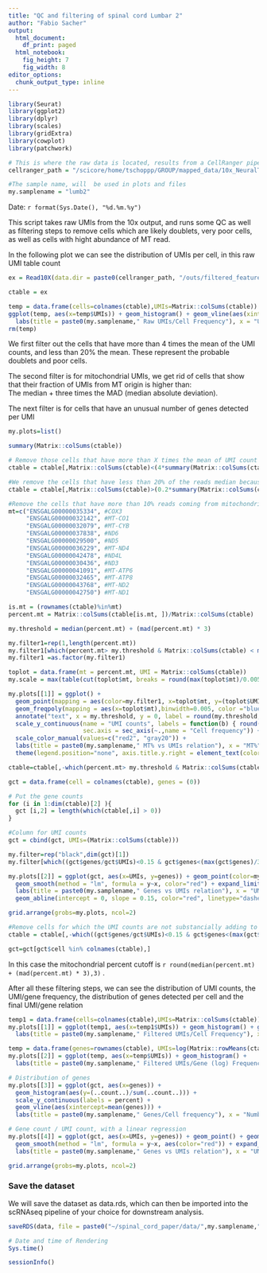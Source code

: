 ```yaml
---
title: "QC and filtering of spinal cord Lumbar 2"
author: "Fabio Sacher"
output:
  html_document:
    df_print: paged
  html_notebook:
    fig_height: 7
    fig_width: 8
editor_options:
  chunk_output_type: inline
---
```


```r
library(Seurat)
library(ggplot2)
library(dplyr)
library(scales)
library(gridExtra)
library(cowplot)
library(patchwork)
```

```r
# This is where the raw data is located, results from a CellRanger pipeline
cellranger_path = "/scicore/home/tschoppp/GROUP/mapped_data/10x_NeuralTube_Lumbar_2_0420/"

#The sample name, will  be used in plots and files
my.samplename = "lumb2"
```

Date: `r format(Sys.Date(), "%d.%m.%y")`

This script takes raw UMIs from the 10x output, and runs some QC as well as filtering steps to remove cells which are likely doublets, very poor cells, as well as cells with hight abundance of MT read.

In the following plot we can see the distribution of UMIs per cell, in this raw UMI table count

```r
ex = Read10X(data.dir = paste0(cellranger_path, "/outs/filtered_feature_bc_matrix/"), gene.column = 1)

ctable = ex

temp = data.frame(cells=colnames(ctable),UMIs=Matrix::colSums(ctable))
ggplot(temp, aes(x=temp$UMIs)) + geom_histogram() + geom_vline(aes(xintercept=mean(temp$UMIs))) +
  labs(title = paste0(my.samplename," Raw UMIs/Cell Frequency"), x = "UMIs/Cell", y = "Frequency")
rm(temp)
```

We first filter out the cells that have more than 4 times the mean of the UMI counts, and less than 20% the mean. These represent the probable doublets and poor cells.

The second filter is for mitochondrial UMIs, we get rid of cells that show that their fraction of UMIs from MT origin is higher than:   
The median + three times the MAD (median absolute deviation). 

The next filter is for cells that have an unusual number of genes detected per UMI

```r

my.plots=list()

summary(Matrix::colSums(ctable))

# Remove those cells that have more than X times the mean of UMI count
ctable = ctable[,Matrix::colSums(ctable)<(4*summary(Matrix::colSums(ctable))[4])]

#We remove the cells that have less than 20% of the reads median because they're likely false positives
ctable = ctable[,Matrix::colSums(ctable)>(0.2*summary(Matrix::colSums(ctable))[3])]

#Remove the cells that have more than 10% reads coming from mitochondrial genes
mt=c("ENSGALG00000035334", #COX3
     "ENSGALG00000032142", #MT-CO1
     "ENSGALG00000032079", #MT-CYB
     "ENSGALG00000037838", #ND6
     "ENSGALG00000029500", #ND5
     "ENSGALG00000036229", #MT-ND4
     "ENSGALG00000042478", #ND4L
     "ENSGALG00000030436", #ND3
     "ENSGALG00000041091", #MT-ATP6
     "ENSGALG00000032465", #MT-ATP8
     "ENSGALG00000043768", #MT-ND2
     "ENSGALG00000042750") #MT-ND1

is.mt = (rownames(ctable)%in%mt)
percent.mt = Matrix::colSums(ctable[is.mt, ])/Matrix::colSums(ctable)

my.threshold = median(percent.mt) + (mad(percent.mt) * 3)

my.filter1=rep(1,length(percent.mt))
my.filter1[which(percent.mt> my.threshold & Matrix::colSums(ctable) < median(Matrix::colSums(ctable)) )] = 0
my.filter1 =as.factor(my.filter1)

toplot = data.frame(mt = percent.mt, UMI = Matrix::colSums(ctable))
my.scale = max(table(cut(toplot$mt, breaks = round(max(toplot$mt)/0.005))))

my.plots[[1]] = ggplot() +
  geom_point(mapping = aes(color=my.filter1, x=toplot$mt, y=(toplot$UMI*my.scale)/max(toplot$UMI))) +
  geom_freqpoly(mapping = aes(x=toplot$mt),binwidth=0.005, color ="blue") +
  annotate("text", x = my.threshold, y = 0, label = round(my.threshold,2), color="red2") +
  scale_y_continuous(name = "UMI counts", labels = function(b) { round(b*max(toplot$UMI)/my.scale)},
                     sec.axis = sec_axis(~.,name = "Cell frequency")) +
  scale_color_manual(values=c("red2", "gray20")) +
  labs(title = paste0(my.samplename," MT% vs UMIs relation"), x = "MT%") +
  theme(legend.position="none", axis.title.y.right = element_text(color = "blue")) 

ctable=ctable[,-which(percent.mt> my.threshold & Matrix::colSums(ctable) < median(Matrix::colSums(ctable)) )]

gct = data.frame(cell = colnames(ctable), genes = (0))

# Put the gene counts
for (i in 1:dim(ctable)[2] ){
  gct [i,2] = length(which(ctable[,i] > 0))
}

#Column for UMI counts
gct = cbind(gct, UMIs=(Matrix::colSums(ctable)))

my.filter=rep("black",dim(gct)[1])
my.filter[which((gct$genes/gct$UMIs)<0.15 & gct$genes<(max(gct$genes)/3)*2)] = "red2"

my.plots[[2]] = ggplot(gct, aes(x=UMIs, y=genes)) + geom_point(color=my.filter) + geom_smooth() +
  geom_smooth(method = "lm", formula = y~x, color="red") + expand_limits(y=0, x=0) +
  labs(title = paste0(my.samplename," Genes vs UMIs relation"), x = "UMIs", y = "Genes") +
  geom_abline(intercept = 0, slope = 0.15, color="red", linetype="dashed", size=0.5) + theme_bw()

grid.arrange(grobs=my.plots, ncol=2)

#Remove cells for which the UMI counts are not substancially adding to the gene count (many counts on very few genes)
ctable = ctable[,-which((gct$genes/gct$UMIs)<0.15 & gct$genes<(max(gct$genes)/3)*2)]

gct=gct[gct$cell %in% colnames(ctable),]

```

 In this case the mitochondrial percent cutoff is `r round(median(percent.mt) + (mad(percent.mt) * 3),3)` .

After all these filtering steps, we can see the distribution of UMI counts, the UMI/gene frequency, the distribution of genes detected per cell and the final UMI/gene relation

```r
temp1 = data.frame(cells=colnames(ctable),UMIs=Matrix::colSums(ctable))
my.plots[[1]] = ggplot(temp1, aes(x=temp1$UMIs)) + geom_histogram() + geom_vline(aes(xintercept=mean(temp1$UMIs))) +
  labs(title = paste0(my.samplename," Filtered UMIs/Cell Frequency"), x = "UMIs/Cell", y = "Frequency") + theme_bw()

temp = data.frame(genes=rownames(ctable), UMIs=log(Matrix::rowMeans(ctable)))
my.plots[[2]] = ggplot(temp, aes(x=temp$UMIs)) + geom_histogram() +
  labs(title = paste0(my.samplename," Filtered UMIs/Gene (log) Frequency"), x = "UMIs/Gene", y = "Frequency") + theme_bw()

# Distribution of genes
my.plots[[3]] = ggplot(gct, aes(x=genes)) + 
  geom_histogram(aes(y=(..count..)/sum(..count..))) + 
  scale_y_continuous(labels = percent) +
  geom_vline(aes(xintercept=mean(genes))) + 
  labs(title = paste0(my.samplename," Genes/Cell frequency"), x = "Number of genes", y ="Frequency") + theme_bw()

# Gene count / UMI count, with a linear regression
my.plots[[4]] = ggplot(gct, aes(x=UMIs, y=genes)) + geom_point() + geom_smooth() +
  geom_smooth(method = "lm", formula = y~x, aes(color="red")) + expand_limits(y=0, x=0) +
  labs(title = paste0(my.samplename," Genes vs UMIs relation"), x = "UMIs", y = "Genes") + theme_bw() + theme(legend.position="none")

grid.arrange(grobs=my.plots, ncol=2)
```

### Save the dataset
We will save the dataset as data.rds, which can then be imported into the scRNAseq pipeline of your choice for downstream analysis.
```r
saveRDS(data, file = paste0("~/spinal_cord_paper/data/",my.samplename,"_filtered_",format(Sys.Date(), "%d%m%y"),".rds"))
```

```r
# Date and time of Rendering
Sys.time()

sessionInfo()
```

